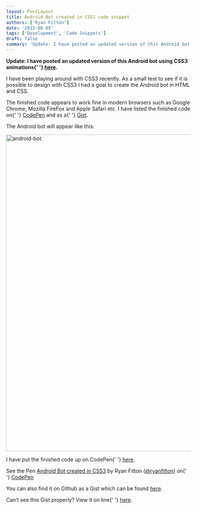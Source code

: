 ```yaml
---
layout: PostLayout
title: Android Bot created in CSS3 code snippet
authors: ['Ryan Fitton']
date: '2013-08-09'
tags: ['Development', 'Code Snippets']
draft: false
summary: 'Update: I have posted an updated version of this Android bot using CSS3 animations here. I have been playing around with CSS3 recently. As a small test to see if it is possible to design with CSS3 I had a goal to create the Android bot in HTML and CSS. The finished code appears to [&amp;hellip;]'
---
```


<p>
  <strong>
    Update: I have posted an updated version of this Android bot using CSS3 animations{' '}
    <a
      title="Updated: Animated CSS3 Android Bot"
      href="https://ryanfitton.co.uk/blog/animated-android-bot-created-in-css3-code-snippet/"
    >here</a>.
  </strong>
</p>
<p>
  I have been playing around with CSS3 recently. As a small test to see if it is possible to design
  with CSS3 I had a goal to create the Android bot in HTML and CSS.
</p>
<p>
  The finished code appears to work fine in modern browsers such as Google Chrome, Mozilla FireFox
  and Apple Safari etc. I have listed the finished code on{' '}
  <a href="https://codepen.io/ryanfitton/pen/xkjeG">CodePen</a> and as a{' '}
  <a href="https://gist.github.com/ryanfitton/6196475">Gist</a>.
</p>
<p>The Android bot will appear like this:</p>
<p>
  <img
    loading="lazy"
    class="alignnone wp-image-553 size-full"
    src="https://ryanfitton.co.uk/wp-content/uploads/2013/08/android-bot.png"
    alt="android-bot"
    width="650"
    height="863"
  />
</p>
<p>
  I have put the finished code up on CodePen{' '}
  <a href="https://codepen.io/ryanfitton/pen/xkjeG">here</a>.
</p>
<p
  class="codepen"
  data-height="650"
  data-theme-id="536"
  data-slug-hash="xkjeG"
  data-user="ryanfitton"
  data-default-tab="result"
>
  See the Pen <a href="https://codepen.io/ryanfitton/pen/xkjeG">Android Bot created in CSS3</a> by
  Ryan Fitton (<a href="https://codepen.io/ryanfitton">@ryanfitton</a>) on{' '}
  <a href="http://codepen.io">CodePen</a>
</p>
<p>
  <script src="https://codepen.io/assets/embed/ei.js" async=""></script>You can also find it on
  Github as a Gist which can be found <a href="https://gist.github.com/ryanfitton/6196475">here</a>.
</p>
<p>
  <script src="https://gist.github.com/ryanfitton/6196475.js"></script>
</p>
<p>
  Can&#8217;t see this Gist properly? View it on line{' '}
  <a href="https://gist.github.com/ryanfitton/6196475">here</a>.
</p>
